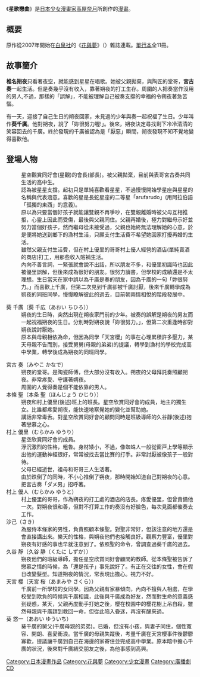 
{{Infobox animanga/Headerofja
|title= 星歌戀曲
|image= 
|size= 
|caption= 
|japanese= 星は歌う
|english= Stars Sing
|kana= ほしはうたう
|romaji= Hoshi wa Utau
|genre= [[少女漫畫|少女漫畫]]
}}
{{Infobox animanga/name
|original= 
|official= 
|formal= {{flagicon|Taiwan}} {{flagicon|SIN}} 星歌戀曲<br />{{flagicon|Hong Kong}} 星歌奇缘
|common= 
}}
{{Infobox animanga/Manga
|標題= 
|作者= [[高屋奈月|高屋奈月]]
|作畫= 
|出版社= {{flagicon|Japan}} [[白泉社|白泉社]]<br />{{flagicon|Taiwan}} [[東立出版社|東立出版社]]<br />{{flagicon|Hong Kong}} [[玉皇朝|玉皇朝]]<br />{{flagicon|SIN}} [[創藝出版社|創藝出版社]]
|其他出版社= 
|連載雜誌= [[花與夢|花與夢]]
|label= 
|發售日= 
|開始= 2007年13號
|結束= 2011年4號
|冊數= 全11冊
|話數= 
|其他= 
}}
{{Infobox animanga/Footerofja}}
{{漫畫}}
《'''星歌戀曲'''》是[[日本|日本]][[少女漫畫|少女漫畫家]][[高屋奈月|高屋奈月]]所創作的[[漫畫|漫畫]]。

== 概要 ==
原作從2007年開始在[[白泉社|白泉社]]的《[[花與夢|花與夢]]》（{{lang|ja|花とゆめ}}）雜誌連載。[[單行本|單行本]]全11冊。

== 故事簡介 ==
'''椎名朔夜'''只看著夜空，就能感到星星在唱歌。她被父親拋棄，與陶匠的堂哥，'''宮古奏'''一起生活。但是奏幾乎沒有收入，靠著朔夜的打工生存。周圍的人把奏當作沒用的男人,不過，那樣的「誤解」，不能被理解自己被奏支撐的幸福的令朔夜著急苦惱。

有一天，迎接了自己生日的朔夜回家，未見過的少年與奏一起祝福了生日。少年叫作'''葵千廣'''。他對朔夜，說了「妳很努力喔!」。後來，朔夜決定尋找剩下冷冷清清的笑容回去的千廣。終於發現的千廣被認為是「厭惡」瞬間，朔夜發現不知不覺地變得喜歡他。

== 登場人物 ==
; {{nihongo|椎名 朔夜/椎名 咲野|椎名 サクヤ（しいな サクヤ）|[[声優|声]]：[[戶松遙|戶松遙]]}}
: 星空觀賞同好會(星觀)的會長(部長)。被父親拋棄，目前與表哥宮古奏共同生活的高中生。
: 認為被星星支撐。起初只是單純喜歡看星星，不過慢慢開始學星座與星星的名稱與代表涵意。喜歡的星是長蛇星座的二等星「arufarudo」(用阿拉伯語「孤獨的東西」的意義)。
: 原以為只要當個好孩子就能讓雙親不再爭吵，在雙親離婚時被父母互相推拒，心靈上因此而受傷，最後與父親同住。父親再婚後，極力對繼母示好並努力當個好孩子，然而繼母從未接受過，父親也始終無法理解她的心意，於是便將她送到鄉下的漁村生活，只願支付生活費不希望她回家打擾再婚的生活。
: 雖然父親支付生活費，但在村上優里的哥哥村上優人經營的酒店(單純賣酒的商店)打工，用那些收入貼補生活。
: 內向不善言詞，一緊張就會說不出話，所以朋友不多，和優里初識時也因此被優里誤解，但後來成為很好的朋友。很努力讀書，但學校的成績還是不太理想。生日當天在家中誤以為千廣是奏的朋友，因為千廣的一句「妳很努力。」而喜歡上千廣，但第二次見到千廣卻被千廣討厭，後來千廣轉學成為朔夜的同班同學，慢慢瞭解彼此的過去，目前朝兩情相悅的階段發展中。

; 葵 千廣（葵 千広（あおい ちひろ））<!--: 声 - [[近藤隆|近藤隆]]-->
: 朔夜的生日時，突然出現在朔夜家門前的少年。被奏的誤解是朔夜的男友而一起祝福朔夜的生日。分別時對朔夜說「妳很努力。」，但第二次重逢時卻對朔夜說討厭她。
: 原本與母親相依為命，但因為同學「天宮櫻」的事在心理累積許多壓力，某天母親不告而別，接受舅舅(母親的弟弟)的提議，轉學到漁村的學校完成高中學業，轉學後成為朔夜的同班同學。

; 宮古 奏（みやこ かなで）<!--: 声 - [[高橋広樹|高橋広樹]]-->
: 朔夜的堂哥。是陶瓷師傅，但大部分沒有收入。朔夜的父母拜託奏照顧朔夜。非常疼愛、守護著朔夜。
: 周圍的人覺得奏是個不能依靠的男人。
; 本條 聖（本条 聖（ほんじょう ひじり））<!--: 声 - [[小清水亜美|小清水亜美]]-->
: 朔夜和村上優里(後述)班上的班長。星空欣賞同好會的成員，地主的獨生女。比誰都疼愛朔夜，能快速地察覺她的變化並幫助她。
: 講話非常毒舌。對星空欣賞同好會的顧問同時是班級導師的久谷靜(後述)抱著戀慕之心。
; 村上 優里（むらかみ ゆうり）<!--: 声 - [[寺島拓篤|寺島拓篤]]-->
: 星空欣賞同好會的成員。
: 浮沉激烈的性格，粗魯。身材矮小，不過，像蜘蛛人一般從窗戸上學等顯示出他的運動神經很好，常常被找去當比賽的打手。非常討厭被像孩子一般對待。
: 父母已經逝世，祖母和哥哥三人生活著。
: 由於跌倒了的同時，不小心推倒了朔夜，那時開始知道自己對朔夜的心意。
: 把宮古奏「ダメ男」招呼著。
; 村上 優人（むらかみ ゆうと）
: 村上優里的哥哥，作為朔夜的打工處的酒店的店長。疼愛優里，但曾責備他一次。對朔夜很和善，但對不打算工作的奏沒有好臉色，每次見面都催奏去工作。
; 沙己（さき）<!--: 声 - [[鈴木達央|鈴木達央]]-->
: 為服侍本條家的男性，負責照顧本條聖。對聖非常好，但該注意的地方還是會直接講出來。樂天的性格，與朔夜他們也接觸良好。觀察力豐富，優里對朔夜有好感的事也早就注意到了。依照聖的命令，曾調查過葵千廣的過去。
; 久谷 靜（久谷 静（くたに しずか））
: 朔夜他們的班級導師，擔任星空欣賞同好會顧問的教師。從本條聖被告訴了戀慕之情的時候，為「還是孩子」事先說好了。有正在交往的女性，會在假日改變髮型。知道朔夜的情況，常表現出擔心。視力不好。
; 天宮 櫻（天宮 桜（あまみや さくら））
: 千廣前一所學校的女同學。因為父親有家暴傾向，內向不擅與人相處，在學校受到欺負的時候與千廣相識，此後與千廣成為好友，然而對生命的意義感到疑惑，某天，父親再度動手打她之後，櫻在校園中的櫻花樹上吊自殺，雖然母親與千廣趕到救回一命，但從此陷入昏迷，再沒有醒來過。
; 葵 悠一（あおい ゆういち）
: 葵千廣的舅父(千廣母親的弟弟)。已婚，但沒有小孩，與妻子同住，個性寬容、開朗、喜愛衝浪。當千廣的母親失蹤後，考量千廣在天宮櫻事件後鬱鬱寡歡，提議讓千廣到自己在海邊的家寄住並完成高中學業。原本暗中擔心千廣的狀況，後來對千廣結交朋友之後，為他事感到高興。

{{DEFAULTSORT:Hoshi wa Utau}}
[[Category:日本漫畫作品|Category:日本漫畫作品]]
[[Category:花與夢|Category:花與夢]]
[[Category:少女漫畫|Category:少女漫畫]]
[[Category:廣播劇CD|Category:廣播劇CD]]
